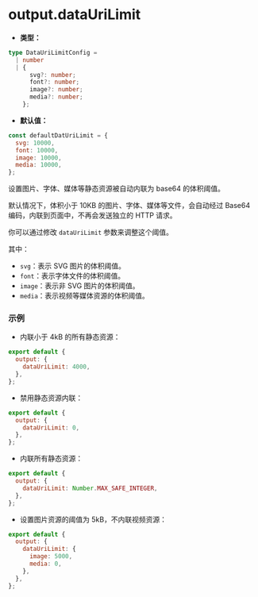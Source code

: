 # output.dataUriLimit

- **类型：**

```ts
type DataUriLimitConfig =
  | number
  | {
      svg?: number;
      font?: number;
      image?: number;
      media?: number;
    };
```

- **默认值：**

```js
const defaultDatUriLimit = {
  svg: 10000,
  font: 10000,
  image: 10000,
  media: 10000,
};
```

设置图片、字体、媒体等静态资源被自动内联为 base64 的体积阈值。

默认情况下，体积小于 10KB 的图片、字体、媒体等文件，会自动经过 Base64 编码，内联到页面中，不再会发送独立的 HTTP 请求。

你可以通过修改 `dataUriLimit` 参数来调整这个阈值。

其中：

- `svg`：表示 SVG 图片的体积阈值。
- `font`：表示字体文件的体积阈值。
- `image`：表示非 SVG 图片的体积阈值。
- `media`：表示视频等媒体资源的体积阈值。

### 示例

- 内联小于 4kB 的所有静态资源：

```js
export default {
  output: {
    dataUriLimit: 4000,
  },
};
```

- 禁用静态资源内联：

```js
export default {
  output: {
    dataUriLimit: 0,
  },
};
```

- 内联所有静态资源：

```js
export default {
  output: {
    dataUriLimit: Number.MAX_SAFE_INTEGER,
  },
};
```

- 设置图片资源的阈值为 5kB，不内联视频资源：

```js
export default {
  output: {
    dataUriLimit: {
      image: 5000,
      media: 0,
    },
  },
};
```
